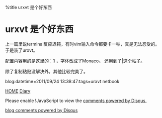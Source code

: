 %title urxvt 是个好东西


= urxvt 是个好东西=

上一篇里说terminal反应迟钝，有时vim输入命令都要卡一秒，真是无法忍受的。于是装了urxvt。


配置内容用的是这里的：[http://sillydong.com/mylinux.urxvt.html] ，字体改成了Monaco。
还用到了[http://forum.ubuntu.org.cn/viewtopic.php?f=48&t=258430&start=0 |这个帖子]。

除了复制粘贴没解决外，其他比较完美了。 

blog:datetime=2011/09/24 13:39:47:tags=urxvt netbook

[[../index|HOME]]   [[diary|Diary]]

<div id="disqus_thread"></div>
<script type="text/javascript" src="comment.js">
</script>
<noscript>Please enable !JavaScript to view the <a href="http://disqus.com/?ref_noscript">comments powered by Disqus.</a></noscript>
<a href="http://disqus.com" class="dsq-brlink">blog comments powered by <span class="logo-disqus">Disqus</span></a>
<script type="text/javascript" src="count.js">
</script>

